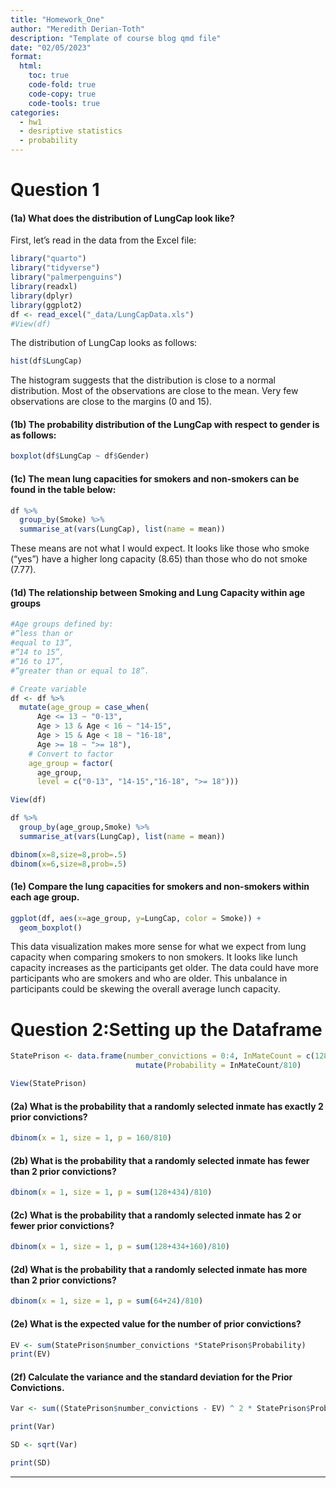 ```yaml
---
title: "Homework_One"
author: "Meredith Derian-Toth"
description: "Template of course blog qmd file"
date: "02/05/2023"
format:
  html:
    toc: true
    code-fold: true
    code-copy: true
    code-tools: true
categories:
  - hw1
  - desriptive statistics 
  - probability
---
```


# Question 1

#### (1a) What does the distribution of LungCap look like?

First, let's read in the data from the Excel file:

```r
library("quarto")
library("tidyverse")
library("palmerpenguins")
library(readxl)
library(dplyr)
library(ggplot2)
df <- read_excel("_data/LungCapData.xls")
#View(df)
```

The distribution of LungCap looks as follows:

```r
hist(df$LungCap)
```

The histogram suggests that the distribution is close to a normal distribution. Most of the observations are close to the mean. Very few observations are close to the margins (0 and 15).

#### (1b) The probability distribution of the LungCap with respect to gender is as follows:

```r
boxplot(df$LungCap ~ df$Gender)

```

#### (1c) The mean lung capacities for smokers and non-smokers can be found in the table below:

```r
df %>%
  group_by(Smoke) %>%
  summarise_at(vars(LungCap), list(name = mean))
```
These means are not what I would expect. It looks like those who smoke ("yes") have a higher long capacity (8.65) than those who do not smoke (7.77).


#### (1d) The relationship between Smoking and Lung Capacity within age groups 

```r
#Age groups defined by:
#“less than or
#equal to 13”, 
#“14 to 15”, 
#“16 to 17”, 
#“greater than or equal to 18”.

# Create variable
df <- df %>% 
  mutate(age_group = case_when(
      Age <= 13 ~ "0-13",
      Age > 13 & Age < 16 ~ "14-15",
      Age > 15 & Age < 18 ~ "16-18",
      Age >= 18 ~ ">= 18"),
    # Convert to factor
    age_group = factor(
      age_group,
      level = c("0-13", "14-15","16-18", ">= 18")))

View(df)

df %>%
  group_by(age_group,Smoke) %>%
  summarise_at(vars(LungCap), list(name = mean))

dbinom(x=8,size=8,prob=.5)
dbinom(x=6,size=8,prob=.5)


```

#### (1e) Compare the lung capacities for smokers and non-smokers within each age group. 

```r
ggplot(df, aes(x=age_group, y=LungCap, color = Smoke)) +
  geom_boxplot()

```
This data visualization makes more sense for what we expect from lung capacity when comparing smokers to non smokers. It looks like lunch capacity increases as the participants get older. The data could have more participants who are smokers and who are older. This unbalance in participants could be skewing the overall average lunch capacity. 


# Question 2:Setting up the Dataframe

```r
StatePrison <- data.frame(number_convictions = 0:4, InMateCount = c(128, 434, 160, 64, 24)) %>%
                            mutate(Probability = InMateCount/810)

View(StatePrison)

```

#### (2a) What is the probability that a randomly selected inmate has exactly 2 prior convictions?

```r
dbinom(x = 1, size = 1, p = 160/810)
```


#### (2b) What is the probability that a randomly selected inmate has fewer than 2 prior convictions?

```r
dbinom(x = 1, size = 1, p = sum(128+434)/810)
```


#### (2c) What is the probability that a randomly selected inmate has 2 or fewer prior convictions?

```r
dbinom(x = 1, size = 1, p = sum(128+434+160)/810)
```

#### (2d) What is the probability that a randomly selected inmate has more than 2 prior convictions?

```r

dbinom(x = 1, size = 1, p = sum(64+24)/810)

```

#### (2e) What is the expected value for the number of prior convictions?

```r

EV <- sum(StatePrison$number_convictions *StatePrison$Probability)
print(EV)

```


#### (2f) Calculate the variance and the standard deviation for the Prior Convictions.

```r
Var <- sum((StatePrison$number_convictions - EV) ^ 2 * StatePrison$Probability)

print(Var)
```

```r
SD <- sqrt(Var)

print(SD)
```
---

